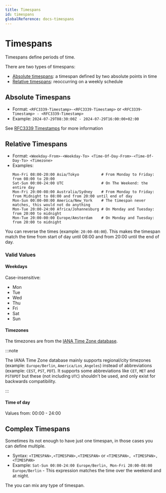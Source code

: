 ```yaml
---
title: Timespans
id: timespans
globalReference: docs-timespans
---
```


# Timespans

Timespans define periods of time.

There are two types of timespans:

- [Absolute timespans](#absolute-timespans): a timespan defined by two absolute points in time
- [Relative timespans](#relative-timespans): reoccurring on a weekly schedule

## Absolute Timespans

- Format:
  `<RFC3339-Timestamp>-<RFC3339-Timestamp>` or
  `<RFC3339-Timestamp> - <RFC3339-Timestamp>`
- Example: `2024-07-29T08:30:00Z - 2024-07-29T16:00:00+02:00`

See [RFC3339 Timestamps](https://datatracker.ietf.org/doc/html/rfc3339) for more information

## Relative Timespans

- Format: `<Weekday-From>-<Weekday-To> <Time-Of-Day-From>-<Time-Of-Day-To> <Timezone>`
- Examples:
  ```text
  Mon-Fri 08:00-20:00 Asia/Tokyo          # From Monday to Friday: from 08:00 to 20:00
  Sat-Sun 00:00-24:00 UTC                 # On The Weekend: the entire day
  Mon-Fri 20:00-08:00 Australia/Sydney    # From Monday to Friday: from Midnight to 08:00 and from 20:00 until end of day
  Mon-Sun 00:00-00:00 America/New_York    # The timespan never matches, this would not do anything
  Mon-Tue 20:00-24:00 Africa/Johannesburg # On Monday and Tuesday: from 20:00 to midnight
  Mon-Tue 20:00-00:00 Europe/Amsterdam    # On Monday and Tuesday: from 20:00 to midnight
  ```

You can reverse the times (example: `20:00-08:00`).
This makes the timespan match the time from start of day until 08:00 and from 20:00 until the end of day.

### Valid Values

#### Weekdays

Case-insensitive:

- Mon
- Tue
- Wed
- Thu
- Fri
- Sat
- Sun

#### Timezones

The timezones are from the [IANA Time Zone database](https://www.iana.org/time-zones).

:::note

The IANA Time Zone database mainly supports regional/city timezones (example: `Europe/Berlin`, `America/Los_Angeles`) instead of abbreviations (example: `CEST`, `PST`, `PDT`).
It supports some abbreviations like `CET`, `MET` and `PST8PDT` but these (not including `UTC`) shouldn't be used, and only exist for backwards compatibility.

:::

#### Time of day

Values from: 00:00 - 24:00

## Complex Timespans

Sometimes its not enough to have just one timespan, in those cases you can define multiple.

- Syntax:
  `<TIMESPAN>,<TIMESPAN>,<TIMESPAN>` or
  `<TIMESPAN>, <TIMESPAN>, <TIMESPAN>`
- Example:
  `Sat-Sun 00:00-24:00 Europe/Berlin, Mon-Fri 20:00-08:00 Europe/Berlin` -
  This expression matches the time over the weekend and at night.

The you can mix any type of timespan.
